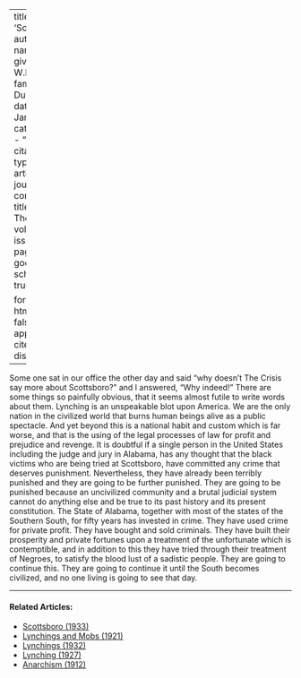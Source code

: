 
---
title: 'Scottsboro'
author:
  - name:
      given: W.E.B.
      family: Du Bois
date: Jan. 1934
categories: 
  - ""
citation: 
  type: article-journal
  container-title: The Crisis
  volume: 41
  issue: 1
  page: 21
google-scholar: true

format:
  html:
    toc: false
    appendix-cite-as: display
---


Some one sat in our office the other day and said "why doesn't <span class = "small-caps">The Crisis</span> say more about Scottsboro?" and I answered, "Why indeed!" There are some things so painfully obvious, that it seems almost futile to write words about them. Lynching is an unspeakable blot upon America. We are the only nation in the civilized world that burns human beings alive as a public spectacle. And yet beyond this is a national habit and custom which is far worse, and that is the using of the legal processes of law for profit and prejudice and revenge. It is doubtful if a single person in the United States including the judge and jury in Alabama, has any thought that the black victims who are being tried at Scottsboro, have committed any crime that deserves punishment. Nevertheless, they have already been terribly punished and they are going to be further punished. They are going to be punished because an uncivilized community and a brutal judicial system cannot do anything else and be true to its past history and its present constitution. The State of Alabama, together with most of the states of the Southern South, for fifty years has invested in crime. They have used crime for private profit. They have bought and sold criminals. They have built their prosperity and private fortunes upon a treatment of the unfortunate which is contemptible, and in addition to this they have tried through their treatment of Negroes, to satisfy the blood lust of a sadistic people. They are going to continue this. They are going to continue it until the South becomes civilized, and no one living is going to see that day.

<!-- Similar articles start here -->
<div  class="clear-wrap"></div>
<hr>
#### Related Articles:

* [Scottsboro (1933)](/Volumes/40/05/scottsboro.html)
* [Lynchings and Mobs (1921)](/Volumes/22/04/lynchings.html)
* [Lynchings (1932)](/Volumes/39/02/lynchings.html)
* [Lynching (1927)](/Volumes/33/04/lynching.html)
* [Anarchism (1912)](/Volumes/04/04/anarchism.html)

<!-- Similar articles end here -->